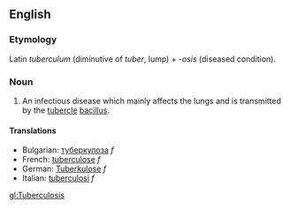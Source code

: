 ==English==
===Etymology===

Latin ''tuberculum'' (diminutive of ''tuber'', lump) + -''osis'' (diseased condition).

===Noun===

# An infectious disease which mainly affects the lungs and is transmitted by the [[tubercle]] [[bacillus]].

====Translations====

*Bulgarian: [[туберкулоза]] ''f''
*French: [[tuberculose]] ''f''
*German: [[Tuberkulose]] ''f''
*Italian: [[tuberculosi]] ''f''

[[gl:Tuberculosis]]